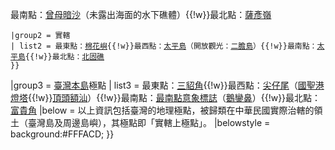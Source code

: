 {{Navbox
|name = 中華民國地理極點
|title = {{ROC}}[[中華民國地理極點|地理極點]]
|titlestyle = background: #FFD700
|bodyclass = hlist
|groupstyle = background: #FFEE99;
|group1 = 中華民國極點
| list1 = 
 {{Navbox subgroup
 |groupstyle = background: #FFFACD;
 |group1 = 法理
 | list1 = 最東點：[[黑瞎子岛|黑瞎子島]]{{!w}}最西點：[[噴赤河]]{{!w}}最南點：[[曾母暗沙]]（未露出海面的水下礁體）{{!w}}最北點：[[薩彥嶺]]
 |group2 = 實轄
 | list2 = 最東點：[[棉花嶼]]{{!w}}最西點：[[太平島]]（開放觀光：[[二膽島]]）{{!w}}最南點：[[太平島]]{{!w}}最北點：[[北固礁]]
 }}
|group3 = [[臺灣|臺灣本島]]極點
| list3 = 最東點：[[三貂角]]{{!w}}最西點：[[尖仔尾]]（[[國聖港燈塔]]{{!w}}[[頂頭額汕]]）{{!w}}最南點：[[台灣最南點|最南點意象標誌]]（[[鵝鑾鼻]]）{{!w}}最北點：[[富貴角]]
|below = 以上資訊包括臺灣的地理極點，被歸類在中華民國實際治轄的領土（臺灣島及周邊島嶼），其極點即「實轄上極點」。
|belowstyle = background:#FFFACD;
}}<noinclude>{{Documentation}}</noinclude>